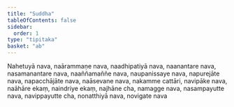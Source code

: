 ```yaml
---
title: "Suddha"
tableOfContents: false
sidebar:
  order: 1
type: "tipitaka"
basket: "ab"
---
```



<DynamicBreadcrumb />

<Division number="246">

<Paragraph number="2926">
Nahetuyā nava, naārammaṇe nava, naadhipatiyā nava, naanantare nava, nasamanantare nava, naaññamaññe nava, naupanissaye nava, napurejāte nava, napacchājāte nava, naāsevane nava, nakamme cattāri, navipāke nava, naāhāre ekaṃ, naindriye ekaṃ, najhāne cha, namagge nava, nasampayutte nava, navippayutte cha, nonatthiyā nava, novigate nava
</Paragraph>
</Division>